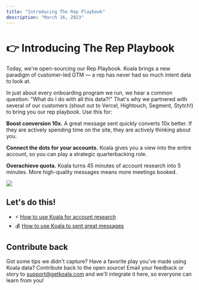 ```yaml
---
title: "Introducing The Rep Playbook"
description: "March 16, 2023"
---
```


# 👉 Introducing The Rep Playbook

Today, we're open-sourcing our Rep Playbook. Koala brings a new paradigm of customer-led GTM — a rep has never had so much intent data to look at.

In just about every onboarding program we run, we hear a common question: "What do I do with all this data?!" That's why we partnered with several of our customers (shout out to Vercel, Hightouch, Segment, Stytch!) to bring you our rep playbook. Use this for:

**Boost conversion 10x.** A great message sent quickly converts 10x better. If they are actively spending time on the site, they are actively thinking about you.

**Connect the dots for your accounts.** Koala gives you a view into the entire account, so you can play a strategic quarterbacking role. 

**Overachieve quota.** Koala turns 45 minutes of account research into 5 minutes. More high-quality messages means more meetings booked. 

![](/images/the-rep-playbook.jpg)

## Let's do this!

- ⚡ <a href="/docs/rep-guides/use-koala-for-research">How to use Koala for account research</a>
- 💰 <a href="/docs/rep-guides/send-great-sales-messages">How to use Koala to sent great messages</a>

## Contribute back
Got some tips we didn't capture? Have a favorite play you've made using Koala data? Contribute back to the open source! Email your feedback or story to support@getkoala.com and we'll integrate it here, so everyone can learn from you!
